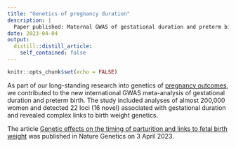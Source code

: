 ```yaml
---
title: "Genetics of pregnancy duration"
description: |
  Paper published: Maternal GWAS of gestational duration and preterm birth.
date: 2023-04-04
output:
  distill::distill_article:
    self_contained: false
---
```



```r
knitr::opts_chunk$set(echo = FALSE)
```
As part of our long-standing research into genetics of [pregnancy outcomes](https://feenstralab.github.io/research.html#genetic-studies-of-pregnancy-and-birth), we contributed to the new international GWAS meta-analysis of gestational duration and preterm birth. The study included analyses of almost 200,000 women and detected 22 loci (16 novel) associated with gestational duration and revealed complex links to birth weight genetics. 

The article [Genetic effects on the timing of parturition and links to fetal birth weight](https://www.nature.com/articles/s41588-023-01343-9) was published in Nature Genetics on 3 April 2023. 

